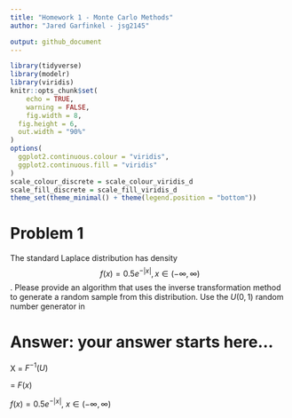 ```yaml
---
title: "Homework 1 - Monte Carlo Methods"
author: "Jared Garfinkel - jsg2145"

output: github_document
---
```


```r
library(tidyverse)
library(modelr)
library(viridis)
knitr::opts_chunk$set(
	echo = TRUE,
	warning = FALSE,
	fig.width = 8, 
  fig.height = 6,
  out.width = "90%"
)
options(
  ggplot2.continuous.colour = "viridis",
  ggplot2.continuous.fill = "viridis"
)
scale_colour_discrete = scale_colour_viridis_d
scale_fill_discrete = scale_fill_viridis_d
theme_set(theme_minimal() + theme(legend.position = "bottom"))
```

# Problem 1
The standard Laplace distribution has density $$f(x) = 0.5e^{-|x|}, x \in
(-\infty, \infty)$$. Please provide an algorithm that uses the inverse transformation method to generate a random sample from this distribution. Use the $U(0,1)$ random number generator in  \em{\bf{R}}, write a  \em{\bf{R}}-function to implement the algorithm. Use visualization tools to validate your algorithm (i.e., illustrate whether the random numbers generated from your function truely follows the standard Laplace distribution.)

# Answer: your answer starts here...

X = $F^{-1}(U)$

\mu = $F(x)$

$f(x) =  0.5e^{-|x|},~x \in(-\infty, \infty)$

\begin{document}
\[   \left\{
\begin{array}{ll}
      F(x) = 0.5e^x & x \le 0 \\
      F(x) = 1-0.5e^{-x} & x > 0\\
\end{array} 
\right. \]
\end{document}

\begin{document}
\[   \left\{
\begin{array}{ll}
      x = ln(2U) & U < \frac{1}{2} \\
      x = -ln(2-2U) & U \ge \frac{1}{2}\\
\end{array} 
\right. \]
\end{document}

```r
set.seed(123)
U <- runif(1000)
X <- (U < 0.5) * log(2*U) + (U >= 0.5) * -log(2-2*U)

plot(X)
hist(X, prob = T)


```

```r
xdens = function(x){
  return(0.5* exp(x) * (x <= 0) + (1-0.5*exp(-x) * (x > 0)))
}
unifdens = function(x){
  return(0.5 * (x >= 0 & X <= 1))
}

accrej <- function(fdens, gdens, M, x){
  return(x[runif(length(x)) <= fdens(x) / (M * gdens(x))])
}

y = accrej(xdens, unifdens, 10, U)

hist(y)
```

#Problem 2

Use the inverse transformation method to  derive an algorithm for generating a Pareto random number with $U\sim U(0,1)$, where the Pareto random number has a probability density function 
     $$f(x; \alpha, \gamma)=\frac{\gamma\alpha^{\gamma}}{x^{\gamma+1}} I\{x\ge \alpha\}$$ with two parameters $\alpha >0$ and $\gamma>0$. Use visualization tools to validate your algorithm (i.e., illustrate whether the random numbers generated from your function truely follows the target distribution.)

$$F(x) = 1 - \left(\frac{\alpha}{x}\right)^{\gamma},~x \ge \alpha,~\alpha > 0,~\gamma > 0$$

$$x = \frac{\alpha}{(1-u)^{1/\gamma}}$$

# Answer:  your answer starts here...
```r
set.seed(1001)
U <- runif(1000)
gamma <- 5
alpha <- 2
X <- alpha/((1-U)^(1/gamma))


hist(X, prob = T)
```

#Problem 3

Construct an algorithm for using the acceptance/rejection method to generate 100 pseudorandom
 variable from the pdf
 $$f(x) = \frac{2}{\pi \beta^2} \sqrt{\beta^2-x^2}, \,\, -\beta \le x \le \beta.$$
The simplest choice for $g(x)$ is the $U(-\beta, \beta)$ distribution but other choices are possible as well. Use visualization tools to validate your algorithm (i.e., illustrate whether the random numbers generated from your function truely follows the target distribution.)

# Answer:  your answer starts here...
```r
#Your R codes/functions 
```


#Problem 4

Develop two Monte Carlo methods for the estimation of $\theta=\int_0^1 e^{x^2} dx$ and implement in \em{\bf{R}} .

# Answer:  your answer starts here...
```r
#Your R codes/functions 
```

#Problem 5
Show that in estimating $\theta=E\sqrt{1-U^2}$ it is better to use $U^2$ rather than $U$ as the control variate, where $U\sim U(0,1)$.  To do this, use simulation to approximate the necessary covariances. In addition, implement your algorithms in  \em{\bf{R}}.

# Answer:  your answer starts here...
```r
#Your R codes/functions 
```

#Problem 6
Obtain a Monte Carlo estimate of
$$\int_1^\infty \frac{x^2}{\sqrt{2\pi}} e^{-\frac{x^2}{2}} dx$$
by importance sampling and evaluate its variance. Write a  \em{\bf{R}} function to implement your procedure.

# Answer:  your answer starts here...
```r
#Your R codes/functions 
```


